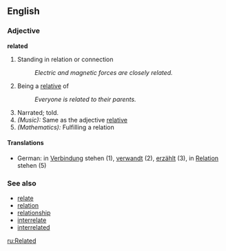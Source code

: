 ==English==

===Adjective===
'''related'''
# Standing in relation or connection
#:''Electric and magnetic forces are closely related.''
# Being a [[relative]] of 
#:''Everyone is related to their parents.''
# Narrated; told.
# ''(Music):'' Same as the adjective [[relative]]
# ''(Mathematics):'' Fulfilling a relation

====Translations====
*German: in [[Verbindung]] stehen (1), [[verwandt]] (2), [[erzählt]] (3), in [[Relation]] stehen (5)

===See also===
*[[relate]]
*[[relation]]
*[[relationship]]
*[[interrelate]]
*[[interrelated]]

[[ru:Related]]